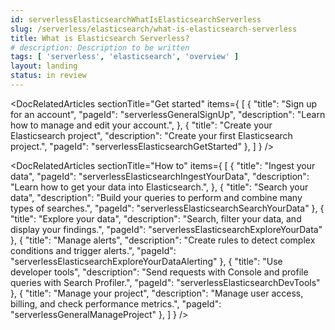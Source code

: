 ```yaml
---
id: serverlessElasticsearchWhatIsElasticsearchServerless
slug: /serverless/elasticsearch/what-is-elasticsearch-serverless
title: What is Elasticsearch Serverless?
# description: Description to be written
tags: [ 'serverless', 'elasticsearch', 'overview' ]
layout: landing
status: in review
---
```


<DocLandingHero
  title="Elasticsearch"
  description="Elasticsearch allows you to build custom applications powered with machine learning and AI, whether you have structured or unstructured text, numerical data, or geospatial data. Elasticsearch can efficiently store and index it in a way that supports fast searches. "
  image="elasticsearch"
  headerIcon="logoElasticsearch"
  display="align"
/>

<DocRelatedArticles
  sectionTitle="Get started"
  items={
    [
      {
        "title": "Sign up for an account",
        "pageId": "serverlessGeneralSignUp",
        "description": "Learn how to manage and edit your account.",
      },
      {
        "title": "Create your Elasticsearch project",
        "description": "Create your first Elasticsearch project.",
        "pageId": "serverlessElasticsearchGetStarted"
      },
    ]
  }
/>

<DocRelatedArticles
  sectionTitle="How to"
  items={
    [
      {
        "title": "Ingest your data",
        "pageId": "serverlessElasticsearchIngestYourData",
        "description": "Learn how to get your data into Elasticsearch.",
      },
      {
        "title": "Search your data",
        "description": "Build your queries to perform and combine many types of searches.",
        "pageId": "serverlessElasticsearchSearchYourData"
      },
      {
        "title": "Explore your data",
        "description": "Search, filter your data, and display your findings.",
        "pageId": "serverlessElasticsearchExploreYourData"
      },
      {
        "title": "Manage alerts",
        "description": "Create rules to detect complex conditions and trigger alerts.",
        "pageId": "serverlessElasticsearchExploreYourDataAlerting"
      },
      {
        "title": "Use developer tools",
        "description": "Send requests with Console and profile queries with Search Profiler.",
        "pageId": "serverlessElasticsearchDevTools"
      },
      {
        "title": "Manage your project",
        "description": "Manage user access, billing, and check performance metrics.",
        "pageId": "serverlessGeneralManageProject"
      },
    ]
  }
/>
